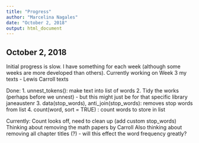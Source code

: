 ```yaml
---
title: "Progress"
author: "Marcelina Nagales"
date: "October 2, 2018"
output: html_document
---
```


## October 2, 2018

Initial progress is slow. I have something for each week (although some weeks are more developed than others). Currently working on Week 3 my texts
- Lewis Carroll texts

Done:
1. unnest_tokens(): make text into list of words
2. Tidy the works (perhaps before we unnest)
    - but this might just be for that specific library janeaustenr
3. data(stop_words), anti_join(stop_words): removes stop words from list 
4. count(word, sort = TRUE) : count words to store in list

Currently:
Count looks off, need to clean up (add custom stop_words)
Thinking about removing the math papers by Carroll
Also thinking about removing all chapter titles (?)
- will this effect the word frequency greatly?


